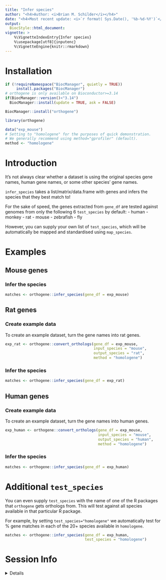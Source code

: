 ```yaml
---
title: "Infer species" 
author: "<h4>Author: <i>Brian M. Schilder</i></h4>" 
date: "<h4>Most recent update: <i>`r format( Sys.Date(), '%b-%d-%Y')`</i></h4>"
output:
  BiocStyle::html_document:
vignette: >
    %\VignetteIndexEntry{Infer species} 
    %\usepackage[utf8]{inputenc}
    %\VignetteEngine{knitr::rmarkdown}
---
```

  
# Installation

```r
if (!requireNamespace("BiocManager", quietly = TRUE))
     install.packages("BiocManager") 
# orthogene is only available on Bioconductor>=3.14
if(BiocManager::version()<"3.14") 
  BiocManager::install(update = TRUE, ask = FALSE)

BiocManager::install("orthogene")
```

```r
library(orthogene)

data("exp_mouse")
# Setting to "homologene" for the purposes of quick demonstration.
# We generally recommend using method="gprofiler" (default).
method <- "homologene"  
```

# Introduction

It's not always clear whether a dataset is using the
original species gene names, 
human gene names, or some other species' gene names.

`infer_species` takes a list/matrix/data.frame with genes and 
infers the species that they best match to!

For the sake of speed, the genes extracted from `gene_df` 
are tested against genomes from only the following 6 `test_species` by default:
- human
- monkey
- rat
- mouse
- zebrafish
- fly
 
However, you can supply your own list of `test_species`, which will
be automatically be mapped and standardised using `map_species`.

# Examples

## Mouse genes

### Infer the species

```r
matches <- orthogene::infer_species(gene_df = exp_mouse)
```

## Rat genes

### Create example data

To create an example dataset, turn the gene names into rat genes.

```r
exp_rat <- orthogene::convert_orthologs(gene_df = exp_mouse, 
                                        input_species = "mouse", 
                                        output_species = "rat",
                                        method = "homologene")
```

### Infer the species  

```r
matches <- orthogene::infer_species(gene_df = exp_rat)
```

## Human genes

### Create example data  

To create an example dataset, turn the gene names into human genes.

```r
exp_human <- orthogene::convert_orthologs(gene_df = exp_mouse, 
                                          input_species = "mouse", 
                                          output_species = "human",
                                          method = "homologene")
```

### Infer the species  

```r
matches <- orthogene::infer_species(gene_df = exp_human)
```


# Additional `test_species`

You can even supply `test_species` with the name of one of the R packages that
`orthogene` gets orthologs from. This will test against all species available 
in that particular R package.

For example, by setting `test_species="homologene"` we automatically test for 
% gene matches in each of the 20+ species available in `homologene`.

```r
matches <- orthogene::infer_species(gene_df = exp_human, 
                                    test_species = "homologene")
```


# Session Info 

<details> 

```r
utils::sessionInfo()
```

</details>  

